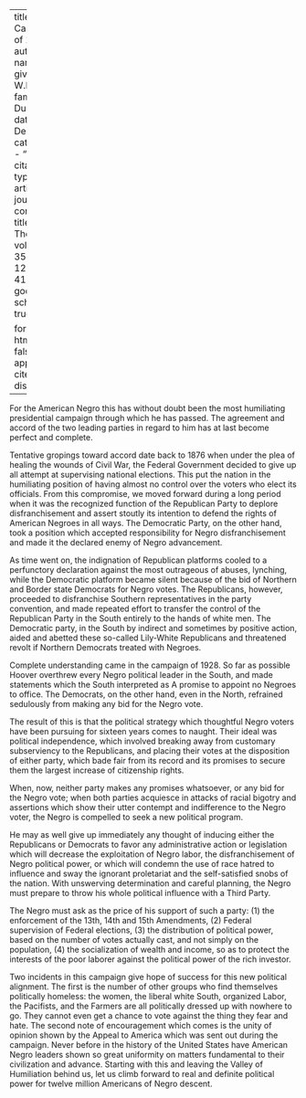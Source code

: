 
---
title: 'The Campaign of 1928'
author:
  - name:
      given: W.E.B.
      family: Du Bois
date: Dec. 1928
categories: 
  - ""
citation: 
  type: article-journal
  container-title: The Crisis
  volume: 35
  issue: 12
  page: 418
google-scholar: true

format:
  html:
    toc: false
    appendix-cite-as: display
---



For the American Negro this has without doubt been the most humiliating presidential campaign through which he has passed. The agreement and accord of the two leading parties in regard to him has at last become perfect and complete. 

Tentative gropings toward accord date back to 1876 when under the plea of healing the wounds of Civil War, the Federal Government decided to give up all attempt at supervising national elections. This put the nation in the humiliating position of having almost no control over the voters who elect its officials. From this compromise, we moved forward during a long period when it was the recognized function of the Republican Party to deplore disfranchisement and assert stoutly its intention to defend the rights of American Negroes in all ways. The Democratic Party, on the other hand, took a position which accepted responsibility for Negro disfranchisement and made it the declared enemy of Negro advancement. 

As time went on, the indignation of Republican platforms cooled to a perfunctory declaration against the most outrageous of abuses, lynching, while the Democratic platform became silent because of the bid of Northern and Border state Democrats for Negro votes. The Republicans, however, proceeded to disfranchise Southern representatives in the party convention, and made repeated effort to transfer the control of the Republican Party in the South entirely to the hands of white men. The Democratic party, in the South by indirect and sometimes by positive action, aided and abetted these so-called Lily-White Republicans and threatened revolt if Northern Democrats treated with Negroes. 

Complete understanding came in the campaign of 1928. So far as possible Hoover overthrew every Negro political leader in the South, and made statements which the South interpreted as A promise to appoint no Negroes to office. The Democrats, on the other hand, even in the North, refrained sedulously from making any bid for the Negro vote. 

The result of this is that the political strategy which thoughtful Negro voters have been pursuing for sixteen years comes to naught. Their ideal was political independence, which involved breaking away from customary subserviency to the Republicans, and placing their votes at the disposition of either party, which bade fair from its record and its promises to secure them the largest increase of citizenship rights. 

When, now, neither party makes any promises whatsoever, or any bid for the Negro vote; when both parties acquiesce in attacks of racial bigotry and assertions which show their utter contempt and indifference to the Negro voter, the Negro is compelled to seek a new political program. 

He may as well give up immediately any thought of inducing either the Republicans or Democrats to favor any administrative action or legislation which will decrease the exploitation of Negro labor, the disfranchisement of Negro political power, or which will condemn the use of race hatred to influence and sway the ignorant proletariat and the self-satisfied snobs of the nation. With unswerving determination and careful planning, the Negro must prepare to throw his whole political influence with a Third Party. 

The Negro must ask as the price of his support of such a party: (1) the enforcement of the 13th, 14th and 15th Amendments, (2) Federal supervision of Federal elections, (3) the distribution of political power, based on the number of votes actually cast, and not simply on the population, (4) the socialization of wealth and income, so as to protect the interests of the poor laborer against the political power of the rich investor. 

Two incidents in this campaign give hope of success for this new political alignment. The first is the number of other groups who find themselves politically homeless: the women, the liberal white South, organized Labor, the Pacifists, and the Farmers are all politically dressed up with nowhere to go. They cannot even get a chance to vote against the thing they fear and hate. The second note of encouragement which comes is the unity of opinion shown by the Appeal to America which was sent out during the campaign. Never before in the history of the United States have American Negro leaders shown so great uniformity on matters fundamental to their civilization and advance. Starting with this and leaving the Valley of Humiliation behind us, let us climb forward to real and definite political power for twelve million Americans of Negro descent. 

